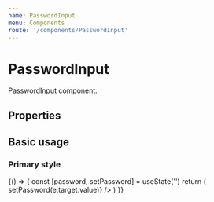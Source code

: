 ```yaml
---
name: PasswordInput
menu: Components
route: '/components/PasswordInput'
---
```





# PasswordInput

PasswordInput component. 
 
## Properties
<Props of={PasswordInput} />

## Basic usage

### Primary style
<Playground>
{() => {
    const [password, setPassword] = useState('')
    return (
        <Fragment>
            <BlockContainer>
                <PasswordInput
                    label="Password Input"
                    id='functional_Input'
                    name='functional_Input'
                    password={password}
                    onChange={e => setPassword(e.target.value)}
                />
            </BlockContainer>
        </Fragment>
    )    
}}
</Playground>